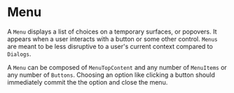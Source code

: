 

<Meta title='Molecules/Menu' component={Menu} argTypes={argTypes} />

# Menu

A `Menu` displays a list of choices on a temporary surfaces, or popovers. It appears when a user interacts with a button or some other control.
`Menus` are meant to be less disruptive to a user's current context compared to `Dialogs`.

A `Menu` can be composed of `MenuTopContent` and any number of `MenuItems` or any number of `Buttons`. Choosing an option like clicking a button
should immediately commit the the option and close the menu.

<Canvas>
  <Story story={menu} name='Playground' />
</Canvas>

<ArgsTable of={Menu} story='Playground' />
